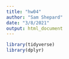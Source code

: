 ```yaml
---
title: "hw04"
author: "Sam Shepard"
date: "3/8/2021"
output: html_document
---
```


```r
library(tidyverse)
library(dplyr)
```